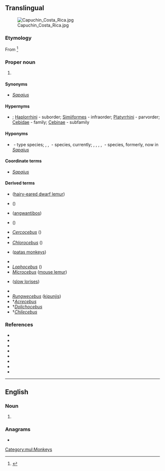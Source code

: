 {{also|cebús}}
==Translingual==
[[File:Capuchin Costa Rica.jpg|thumb]]

===Etymology===
From {{der|mul|grc|κῆβος||a long-tailed monkey}}<ref>{{cite-book|author=William Rossiter|year=1879|title=An illustrated dictionary of scientific terms|publisher=William Collins, Sons, and Company|location=London & Glasgow|isbn=0-548-93307-3|passage=}}</ref>

===Proper noun===
{{taxoninfl|i=1|g=m}}

# {{taxon|genus|family|Cebidae|slender [[capuchin]] monkeys}}

====Synonyms====
* {{sense|genus}} ''[[Sapajus]]'' {{qualifier|the oldest synonym}}

====Hypernyms====
* {{sense|genus}} {{Primates Hypernyms}}; [[Haplorrhini]]&nbsp;- suborder; [[Simiiformes]]&nbsp;- infraorder; [[Platyrrhini]]&nbsp;- parvorder; [[Cebidae]]&nbsp;- family; [[Cebinae]]&nbsp;- subfamily

====Hyponyms====
* {{sense|genus}} {{taxlink|Cebus capucinus|species}}&nbsp;- type species; {{taxlink|Cebus albifrons|species}}, {{taxlink|Cebus kaapori|species}}, {{taxlink|Cebus olivaceus|species}}&nbsp;- species, currently; {{taxlink|Cebus apella|species}}, {{taxlink|Cebus flavius|species}}, {{taxlink|Cebus libidinosus|species}}, {{taxlink|Cebus nigritus|species}}, {{taxlink|Cebus xanthosternos|species}}&nbsp;- species, formerly, now in ''[[Sapajus]]''

====Coordinate terms====
* {{sense|genus}} ''[[Sapajus]]'' {{qualifier|new}}

====Derived terms====
{{rel-top|terms derived from ''Cebus''}}
* {{taxlink|Allocebus|genus|ver=180224}} ([[hairy-eared dwarf lemur]])
* {{taxlink|Allochrocebus|genus|ver=180224}} ({{vern|terrestrial guenon|pl=s}})
* {{taxlink|Arctocebus|genus|ver=180224}} ([[angwantibo]]s)
* {{taxlink|Callicebus|genus|ver=180224}} ({{vern|titi monkey|pl=s}})
* ''[[Cercocebus]]'' ({{vern|capped mangabey|pl=s}})
* {{taxlink|Cheracebus|genus|ver=180224}}
* ''[[Chlorocebus]]'' ({{vern|vervet monkeys, green monkey|pl=s}})
* {{taxlink|Erythrocebus Trouessart|genus|ver=180224}} ([[patas monkey]]s)
{{rel-mid}}
* {{taxlink|Leontocebus|genus|ver=180224}}
* ''[[Lophocebus]]'' ({{vern|crested mangabey|pl=s}})
* ''[[Microcebus]]'' ([[mouse lemur]])
* {{taxlink|Nycticebus|genus|ver=180224}} ([[slow loris]]es)
* {{taxlink|Plecturocebus|genus|ver=180224}}
* ''[[Rungwecebus]]'' ([[kipunji]]s)
* †''[[Acrecebus]]''
* †''[[Dolichocebus]]''
* †''[[Chilecebus]]''
{{rel-bottom}}

===References===
* {{pedia|Gracile capuchin monkey}}
* {{specieslite|i=1}}
* {{comcatlite|i=1}}
* {{R:NCBI|i=1|9513}}
* {{R:AnimalBase|i=1|genus|274}}
* {{R:EOL|i=1|41558}}
* {{R:ITIS|i=1|572816}}
* {{R:Mammals|i=1|12100255}}
<references/>

[[Category:mul:Monkeys]]

----

==English==

===Noun===
{{head|en|noun form}}

# {{plural of|en|Cebu}}

===Anagrams===
* {{anagrams|en|a=bcesu|cubes}}